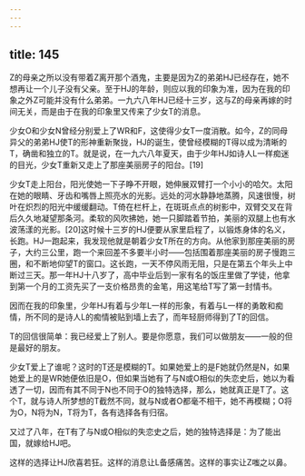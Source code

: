 ```yaml
---
---
---
```

title: 145
---



Z的母亲之所以没有带着Z离开那个酒鬼，主要是因为Z的弟弟HJ已经存在，她不想再让一个儿子没有父亲。至于HJ的年龄，则应以我的印象为准，因为在我的印象之外Z可能并没有什么弟弟。一九六八年HJ已经十三岁，这与Z的母亲再嫁的时间无关，而是由于在我的印象里又传来了少女T的消息。

少女O和少女N曾经分别爱上了WR和F，这使得少女T一度消散。如今，Z的同母异父的弟弟HJ使T的形神重新聚拢，HJ的诞生，使曾经模糊的T得以成为清晰的T，确凿和独立的T。就是说，在一九六八年夏天，由于少年HJ如诗人L一样痴迷的目光，少女T重新又走上了那座美丽房子的阳台。[19]

少女T走上阳台，阳光使她一下子睁不开眼，她伸展双臂打一个小小的哈欠。太阳在她的眼睛、牙齿和嘴唇上照亮水的光影。远处的河水静静地蒸腾，风速很慢，树叶在炽烈的阳光中缓缓翻动。T倚在栏杆上，在斑斑点点的树影中，双臂交叉在背后久久地凝望那条河。柔软的风吹拂她，她一只脚踏着节拍，美丽的双腿上也有水波荡漾的光影。[20]这时候十三岁的HJ便要从家里启程了，以锻炼身体的名义，长跑。HJ一跑起来，我发现他就是朝着少女T所在的方向。从他家到那座美丽的房子，大约三公里，跑一个来回差不多要半小时——包括围着那座美丽的房子慢跑三圈，和不断地仰望T的窗口。这长跑，一天不停风雨无阻，只是在第五个年头上中断过三天。那一年HJ十八岁了，高中毕业后到一家有名的饭庄里做了学徒，他拿到第一个月的工资先买了一支价格昂贵的金笔，用这笔给T写了第一封情书。

因而在我的印象里，少年HJ有着与少年L一样的形象，有着与L一样的勇敢和痴情，所不同的是诗人L的痴情被贴到墙上去了，而年轻厨师得到了T的回信。

T的回信很简单：我已经爱上了别人。要是你愿意，我们可以做朋友——一般的但是最好的朋友。

少女T爱上了谁呢？这时的T还是模糊的T。如果她爱上的是F她就仍然是N，如果她爱上的是WR她便依旧是O，但如果当她有了与N或O相似的失恋史后，她以为看透了一切，因而有其不同于N也不同于O的独特选择，那么，她就真正是T了。这个T，就与诗人所梦想的T截然不同，就与N或者O都毫不相干，她不再模糊；O将为O，N将为N，T将为T，各有选择各有归宿。

又过了八年，在T有了与N或O相似的失恋史之后，她的独特选择是：为了能出国，就嫁给HJ吧。

这样的选择让HJ欣喜若狂。这样的消息让L备感痛苦。这样的事实让Z嗤之以鼻。